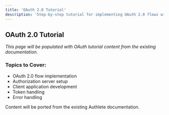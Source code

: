 ```yaml
---
title: 'OAuth 2.0 Tutorial'
description: 'Step-by-step tutorial for implementing OAuth 2.0 flows with Authlete'
---
```


## OAuth 2.0 Tutorial

*This page will be populated with OAuth tutorial content from the existing documentation.*

### Topics to Cover:
- OAuth 2.0 flow implementation
- Authorization server setup
- Client application development
- Token handling
- Error handling

<Note>
Content will be ported from the existing Authlete documentation.
</Note>
